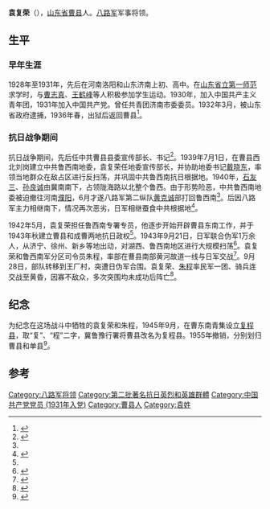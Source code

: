 {{Infobox_officeholder
| name = 袁复荣
| image name = 
| width = 150px
| now = 八路军鲁西南专署专员
| period = 
| Sex = 男 
| party ={{CPC}}
| Native place =[[山东省|山东省]][[曹县|曹县]]
| date of birth =1909年
| date of death = 1943年9月28日（34–35歲）
| place of birth = {{CHN}}[[山东省|山东省]][[曹县|曹县]]
| place of death = {{CHN}}[[山东省|山东省]][[曹县|曹县]]
| educate = 
| past = 
}}
'''袁复荣'''（{{bd|1909年||1943年|9月28日}}），[[山东省|山东省]][[曹县|曹县]]人。[[八路军|八路军]]军事将领。

== 生平 ==
=== 早年生涯 ===
1928年至1931年，先后在河南洛阳和山东济南上初、高中。在[[山东省立第一师范|山东省立第一师范]]求学时，与[[曹志真|曹志真]]、[[王鹤峰|王鹤峰]]等人积极参加学生运动。1930年，加入中国共产主义青年团，1931年加入中国共产党。曾任共青团济南市委委员。1932年3月，被山东省政府逮捕，1936年春，出狱后返回曹县<ref name=b>{{cite book|author1=崔维志，唐秀娥|editor=2003.07|title=鲁西细菌战大屠杀揭秘|publisher=北京：人民日报出版社|isbn=7-80153-556-1|pages=345-346|accessdate=2015-07-04}}</ref>。

=== 抗日战争期间 ===
抗日战争期间，先后任中共曹县县委宣传部长、书记<ref>{{cite book|author1=中共曹县县委党史资料征集研究委员会|title=曹县党史资料 第1辑|date=1985年10月|pages=245-246|accessdate=2015-07-04}}</ref>。1939年7月1日，在曹县西北刘岗建立中共鲁西南地委，袁复荣任地委宣传部长，并协助地委书记[[戴晓东|戴晓东]]，率领当地群众在敌占区进行反扫荡，并巩固中共鲁西南抗日根据地。1940年，[[石友三|石友三]]、[[孙良诚|孙良诚]]由冀南南下，占领陇海路以北整个鲁西。由于形势险恶，中共鲁西南地委被迫撤往河南[[濮阳|濮阳]]，6月才遂八路军第二纵队[[黄克诚|黄克诚]]部打回鲁西南<ref name=b />。后因八路军主力相继南下，情况再次恶劣，日军相继蚕食中共根据地<ref name=a>{{cite book|author1=中共山东省委组织部，中共山东省委党史研究室|title=山东英模谱|date=2005年10月|publisher=中国出版社|isbn=9889716574|pages=140|accessdate=2015-07-04|ignore-isbn-error=true}}</ref>。

1942年5月，袁复荣担任鲁西南专署专员，他逐步开始开辟曹县东南工作，并于1943年秋建立曹县和成曹两地抗日政权<ref name=a />。1943年9月21日，日军联合伪军1万余人，从济宁、徐州、新乡等地出动，对湖西、鲁西南地区进行大规模扫荡<ref>{{cite book|author1=陈日朋主编|title=中华英烈辞典|date=1991年6月|publisher=长春：北方妇女儿童出版社|isbn=7-5385-0363-3|pages=611-612|accessdate=2015-07-04}}</ref>。袁复荣和鲁西南军分区司令员朱程，率部在曹县南部黄河故道一线与日军交战<ref>{{cite book|author1=北京图书馆社会科学参考组《革命烈士传》编委会资料组编|title=革命烈士传记资料目录 第2辑  1937年7月至1949年9月|date=1988年8月|publisher=北京：解放军出版社|isbn=7-5065-0335-2|accessdate=2015-07-04}}</ref>。9月28日，部队转移到王厂村，突遭日伪军合围。袁复荣、[[朱程_(1910年)|朱程]]率民军一团、骑兵连交战至黄昏，因寡不敌众，多次突围均未成功后阵亡<ref>{{cite book|author1=栾日盛|title=碧血丹心 民主革命时期济南英烈追记|date=2006年5月|publisher=济南：济南出版社|isbn=7-80710-287-X|pages=137-138|accessdate=2015-07-04}}</ref>。

== 纪念 ==
为纪念在这场战斗中牺牲的袁复荣和朱程，1945年9月，在曹东南青集设立[[复程县|复程县]]，取“复”、“程”二字，冀鲁豫行署将曹县改名为复程县。1955年撤销，分别划归曹县和单县<ref>{{cite journal|author1=田浩存|title=喋血太行堤——朱程、袁复荣殉国70年祭|journal=《春秋》|date=2013年|issue=04期|accessdate=2015-07-04}}</ref>。

==参考==
{{reflist}}

{{Authority control}}
{{DEFAULTSORT:Y}}
[[Category:八路军将领|Category:八路军将领]]
[[Category:第二批著名抗日英烈和英雄群體|Category:第二批著名抗日英烈和英雄群體]]
[[Category:中国共产党党员_(1931年入党)|Category:中国共产党党员 (1931年入党)]]
[[Category:曹县人|Category:曹县人]]
[[Category:袁姓|Category:袁姓]]
